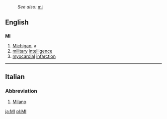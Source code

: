 :''See also:'' [[mi]]
==English==

==={{Abbreviation}}===
'''MI'''
#[[Michigan]], a {{USstate}}
#[[military]] [[intelligence]]
#[[myocardial]] [[infarction]]

----

==Italian==
===Abbreviation===

# [[Milano]]

[[ja:MI]]
[[pl:MI]]